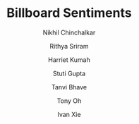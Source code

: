 ---
title: "Billboard Sentiments"
description: "We explore the evolution of music by analyzing the Billboard Year-End Hot 100 songs from 1959 to the present, uncovering trends such as increasing energy, shifts in sentiment, changes in word complexity, evolving genre makeup, and the most popular lyrical themes over time."
author: ["Nikhil Chinchalkar", "Rithya Sriram", "Harriet Kumah", "Stuti Gupta", "Tanvi Bhave", "Tony Oh", "Ivan Xie"]
publishedDate: "2024-03-20"
image_path: "public/images/billboard-sentiments-thumb.jpg"
section: "Culture"
external_link: "https://billboardsentiments.com"
layout: "image"
---